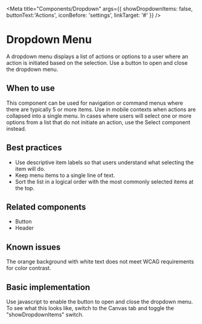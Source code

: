
<Meta
  title="Components/Dropdown"
  args={{ showDropdownItems: false,
  buttonText:'Actions',
  iconBefore: 'settings',
  linkTarget: '#' }} />

# Dropdown Menu

A dropdown menu displays a list of actions or options to a user where an action is initiated based on the
selection. Use a button to open and close the dropdown menu.

## When to use

This component can be used for navigation or command menus where there are typically 5 or more items. Use in mobile
contexts when actions are collapsed into a single menu. In cases where users will select one or more
options from a list that do not initiate an action, use the Select component instead.

## Best practices

- Use descriptive item labels so that users understand what selecting the item will do.
- Keep menu items to a single line of text.
- Sort the list in a logical order with the most commonly selected items at the top.

## Related components

- Button
- Header

## Known issues

The orange background with white text does not meet WCAG requirements for color contrast.

## Basic implementation
Use javascript to enable the button to open and close the dropdown menu. To see what this looks
like, switch to the Canvas tab and toggle the "showDropdownItems" switch.

<Story story={stories.basic} />
